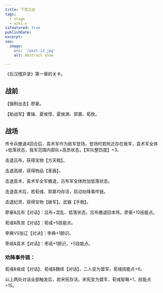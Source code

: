 ```yaml
---
title: 下邳之战
tags:
  - stage
  - wiki-x
isFeatured: true
publishDate: 
excerpt: 
seo:
  image:
    src: '/post-13.jpg'
    alt: Abstract snow

---
```



《后汉稽异录》第一章的关卡。

<h2  class='section-title'>战前</h2>

【强制出击】廖豪。

【助战军】曹操、夏侯惇、夏侯渊、郭嘉、荀攸。

<h2  class='section-title'>战场</h2>

传令兵撤退4回合后，袁术军作为敌军登场。登场时若附近存在我军，袁术军全体+低落状态，我军范围内部队+高昂状态，【军队整饬度】+3。

击退吕布，获得宝物【方天戟】。

击退高顺，获得物品【革盾】。

击退袁术，袁术军全军撤退，吕布军全体附加低落状态。

击退袁术后，若荀彧、郭嘉均存活，启动劝降事件链。

击退纪灵，获得宝物【破军】，武器【手戟】。

廖豪&吕布【对话】：吕布+混乱、低落状态，吕布撤退回本阵。廖豪+10技能点。

荀彧&陈宫【对话】：荀彧+5技能点。

李典VS张辽【对决】：李典+1胆识。

枣祗&袁术【对话】：枣祗+1胆识，+5技能点。

### 劝降事件链：

荀彧&侯成【对话】、荀彧&魏续【对话】，二人变为盟军，荀彧技能点+6。

以上两处对话全部触发后，若宋宪存活，宋宪变为盟军，荀彧智略+1，技能点+15。
